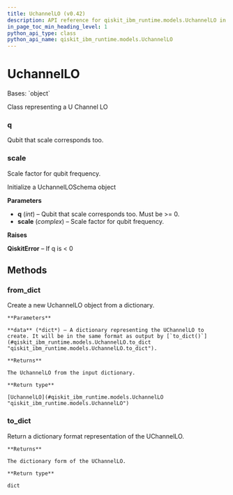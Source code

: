 ```yaml
---
title: UchannelLO (v0.42)
description: API reference for qiskit_ibm_runtime.models.UchannelLO in qiskit-ibm-runtime v0.42
in_page_toc_min_heading_level: 1
python_api_type: class
python_api_name: qiskit_ibm_runtime.models.UchannelLO
---
```


# UchannelLO

<Class id="qiskit_ibm_runtime.models.UchannelLO" isDedicatedPage={true} github="https://github.com/Qiskit/qiskit-ibm-runtime/tree/stable/0.42/qiskit_ibm_runtime/models/backend_configuration.py#L131-L187" signature="UchannelLO(q, scale)" modifiers="class">
  Bases: `object`

  Class representing a U Channel LO

  ### q

  <Attribute id="qiskit_ibm_runtime.models.UchannelLO.q">
    Qubit that scale corresponds too.
  </Attribute>

  ### scale

  <Attribute id="qiskit_ibm_runtime.models.UchannelLO.scale">
    Scale factor for qubit frequency.
  </Attribute>

  Initialize a UchannelLOSchema object

  **Parameters**

  *   **q** (*int*) – Qubit that scale corresponds too. Must be >= 0.
  *   **scale** (*complex*) – Scale factor for qubit frequency.

  **Raises**

  **QiskitError** – If q is \< 0

  ## Methods

  ### from\_dict

  <Function id="qiskit_ibm_runtime.models.UchannelLO.from_dict" github="https://github.com/Qiskit/qiskit-ibm-runtime/tree/stable/0.42/qiskit_ibm_runtime/models/backend_configuration.py#L154-L166" signature="from_dict(data)" modifiers="classmethod">
    Create a new UchannelLO object from a dictionary.

    **Parameters**

    **data** (*dict*) – A dictionary representing the UChannelLO to create. It will be in the same format as output by [`to_dict()`](#qiskit_ibm_runtime.models.UchannelLO.to_dict "qiskit_ibm_runtime.models.UchannelLO.to_dict").

    **Returns**

    The UchannelLO from the input dictionary.

    **Return type**

    [UchannelLO](#qiskit_ibm_runtime.models.UchannelLO "qiskit_ibm_runtime.models.UchannelLO")
  </Function>

  ### to\_dict

  <Function id="qiskit_ibm_runtime.models.UchannelLO.to_dict" github="https://github.com/Qiskit/qiskit-ibm-runtime/tree/stable/0.42/qiskit_ibm_runtime/models/backend_configuration.py#L168-L178" signature="to_dict()">
    Return a dictionary format representation of the UChannelLO.

    **Returns**

    The dictionary form of the UChannelLO.

    **Return type**

    dict
  </Function>
</Class>

